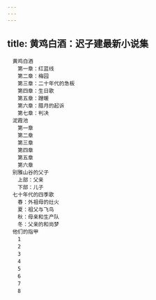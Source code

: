 ```yaml
---
---
---
```

title: 黄鸡白酒：迟子建最新小说集
---


```
　黄鸡白酒
　　第一章：红蓝线
　　第二章：梅园
　　第三章：二十年代的急板
　　第四章：生日歌
　　第五章：蹭暖
　　第六章：腊月的起诉
　　第七章：判决
　泥霞池
　　第一章
　　第二章
　　第三章
　　第四章
　　第五章
　　第六章
　别雅山谷的父子
　　上部：父亲
　　下部：儿子
　七十年代的四季歌
　　春：外祖母的灶火
　　夏：祖父与飞鸟
　　秋：母亲和生产队
　　冬：父亲的和尚梦
　他们的指甲
　　1
　　2
　　3
　　4
　　5
　　6
　　7
　　8
```